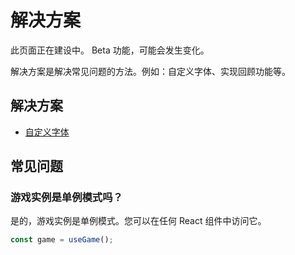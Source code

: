 
# 解决方案

<Callout type="warning" emoji="⚠️">
    此页面正在建设中。
</Callout>

<Callout type="warning" emoji="⚠️">
    Beta 功能，可能会发生变化。
</Callout>

解决方案是解决常见问题的方法。例如：自定义字体、实现回顾功能等。

## 解决方案

- [自定义字体](./solutions/font)

## 常见问题

### 游戏实例是单例模式吗？

是的，游戏实例是单例模式。您可以在任何 React 组件中访问它。

```typescript
const game = useGame();
```
